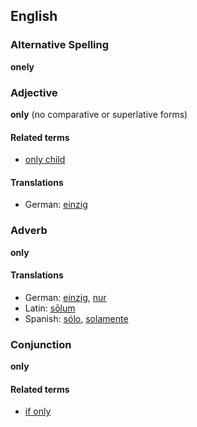 ==English==

===Alternative Spelling===
'''onely'''

===Adjective===
'''only''' (no comparative or superlative forms)

====Related terms====
*[[only child]]

====Translations====
*German: [[einzig]]

===Adverb===
'''only'''

====Translations====
*German: [[einzig]], [[nur]]
*Latin: [[solum|sōlum]]
*Spanish: [[sólo]], [[solamente]]

===Conjunction===
'''only'''

====Related terms====
*[[if only]]